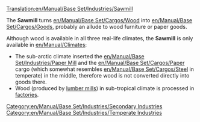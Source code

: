 [[Translation:en/Manual/Base Set/Industries/Sawmill]]

{{en/Manual/Base Set/Industries/Industries|image=en/Manual/Base Set/Industries/Sawmill.png
|name=Sawmill
|climates=[[en/Manual/Climates]]
|accepts=[[en/Manual/Base Set/Cargos/Wood]]
|produces=[[en/Manual/Base Set/Cargos/Goods]]
|notes=Not present in other [[en/Manual/Climates]], but somewhat similar to the [[en/Manual/Base Set/Industries/Paper Mill]]
}}

The '''Sawmill''' turns [[en/Manual/Base Set/Cargos/Wood]] into [[en/Manual/Base Set/Cargos/Goods]], probably an allude to wood furniture or paper goods.

Although wood is available in all three real-life climates, the '''Sawmill''' is only available in [[en/Manual/Climates]]:
* The sub-arctic climate inserted the [[en/Manual/Base Set/Industries/Paper Mill]] and the [[en/Manual/Base Set/Cargos/Paper]] cargo (which somewhat resembles [[en/Manual/Base Set/Cargos/Steel]] in temperate) in the middle, therefore wood is not converted directly into goods there.
* Wood (produced by [[en/Manual/Base Set/Industries/Lumber Mill|lumber mills]]) in sub-tropical climate is processed in [[en/Manual/Base Set/Industries/Factory|factories]].


{{en/Manual/Base Set/Industries/Navbox Industries}}

[[Category:en/Manual/Base Set/Industries/Secondary Industries]]
[[Category:en/Manual/Base Set/Industries/Temperate Industries]]